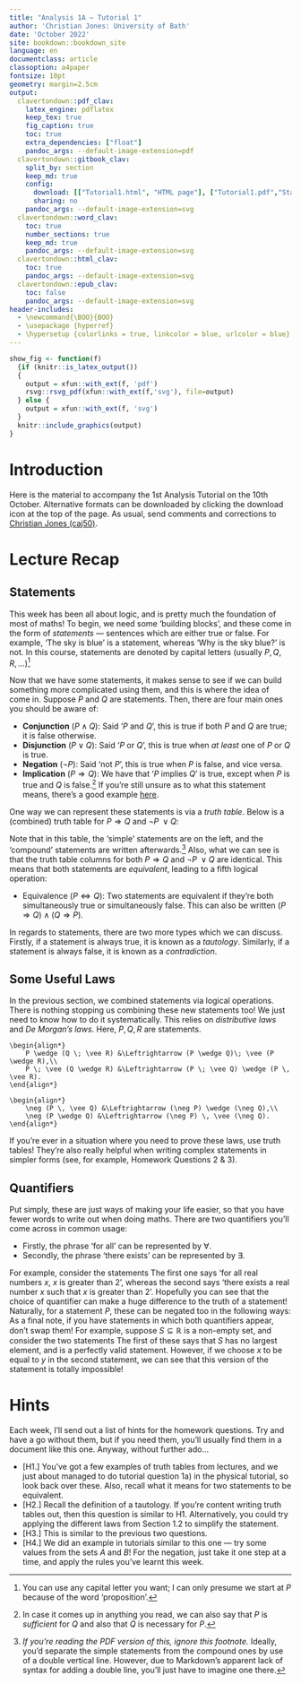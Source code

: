 ```yaml
---
title: "Analysis 1A — Tutorial 1"
author: 'Christian Jones: University of Bath'
date: 'October 2022'
site: bookdown::bookdown_site
language: en
documentclass: article
classoption: a4paper
fontsize: 10pt
geometry: margin=2.5cm
output:
  clavertondown::pdf_clav:
    latex_engine: pdflatex
    keep_tex: true
    fig_caption: true
    toc: true
    extra_dependencies: ["float"]
    pandoc_args: --default-image-extension=pdf
  clavertondown::gitbook_clav:
    split_by: section
    keep_md: true
    config:
      download: [["Tutorial1.html", "HTML page"], ["Tutorial1.pdf","Standard print PDF"], ["Tutorial1Clear.pdf","Clear print PDF"], ["Tutorial1Large.pdf","Large print PDF"], ["Tutorial1.docx","Accessible Word document"], ["Tutorial1.epub","Accessible EPub book" ]]
      sharing: no
    pandoc_args: --default-image-extension=svg
  clavertondown::word_clav:
    toc: true
    number_sections: true
    keep_md: true
    pandoc_args: --default-image-extension=svg
  clavertondown::html_clav:
    toc: true
    pandoc_args: --default-image-extension=svg
  clavertondown::epub_clav:
    toc: false
    pandoc_args: --default-image-extension=svg
header-includes:
  - \newcommand{\BOO}{BOO}
  - \usepackage {hyperref}
  - \hypersetup {colorlinks = true, linkcolor = blue, urlcolor = blue}
---
```

<!-- This is needed since I am working with svg files from mathcha.io. It converts the graphics files to something that can be used in the pdf files. Code taken from https://stackoverflow.com/questions/50165404/how-to-make-a-pdf-using-bookdown-including-svg-images/56044642#56044642 -->
```r
show_fig <- function(f)
  {if (knitr::is_latex_output())
  {
    output = xfun::with_ext(f, 'pdf')
    rsvg::rsvg_pdf(xfun::with_ext(f,'svg'), file=output)
  } else {
    output = xfun::with_ext(f, 'svg')
  }
  knitr::include_graphics(output)
}
```
\newpage
\pagenumbering{arabic}

# Introduction {-}
Here is the material to accompany the 1st Analysis Tutorial on the 10th October. Alternative formats can be downloaded by clicking the download icon at the top of the page. As usual, send comments and corrections to [Christian Jones (caj50)](mailto:caj50@bath.ac.uk).

# Lecture Recap

## Statements
This week has been all about logic, and is pretty much the foundation of most of maths! To begin, we need some 'building blocks', and these come in the form of *statements* — sentences which are either true or false. For example, \color{blue} 'The sky is blue' \color{black} is a statement, whereas \color{red} 'Why is the sky blue?' \color{black} is not. In this course, statements are denoted by capital letters (usually $P,Q,R,\ldots$)[^1]

Now that we have some statements, it makes sense to see if we can build something more complicated using them, and this is where the idea of \emph{logical operations} come in. Suppose $P$ and $Q$ are statements. Then, there are four main ones you should be aware of:

* **Conjunction** ($P \wedge Q$): Said '$P$ and $Q$', this is true if both $P$ and $Q$ are true; it is false otherwise.
* **Disjunction** ($P \;\vee\; Q$): Said '$P$ or $Q$', this is true when *at least* one of $P$ or $Q$ is true.
* **Negation** ($\neg P$): Said 'not $P$', this is true when $P$ is false, and vice versa.
* **Implication** ($P\Rightarrow Q$): We have that '$P$ implies $Q$' is true, except when $P$ is true and $Q$ is false.[^2] If you're still unsure as to what this statement means, there's a good example [here](https://simple.wikipedia.org/wiki/Implication_(logic)).

One way we can represent these statements is via a *truth table*. Below is a (combined) truth table for $P \Rightarrow Q$ and $\neg P \;\vee Q$:

\begin{equation*}
        \begin{array}{c|c||c|c|c}
            P & Q & P \Rightarrow Q & \neg P & \neg P \; \vee Q  \\
            \hline
            T & T & T & F & T \\
            T & F & F  & F & F \\
            F & T & T  & T & T \\
            F & F & T  & T & T \\
        \end{array}
\end{equation*}

<!--   $P$   $Q$   $P \Rightarrow Q$   $\neg P$   $\neg P \; \vee Q$
  ----- ----- ------------------- ---------- --------------------
   $T$   $T$          $T$            $F$             $T$
   $T$   $F$          $F$            $F$             $F$
   $F$   $T$          $T$            $T$             $T$
   $F$   $F$          $T$            $T$             $T$ -->

Note that in this table, the 'simple' statements are on the left, and the 'compound' statements are written afterwards.[^3] Also, what we can see is that the truth table columns for both $P \Rightarrow Q$ and $\neg P \;\vee Q$ are identical. This means that both statements are *equivalent*, leading to a fifth logical operation:

* Equivalence ($P \Leftrightarrow Q$): Two statements are equivalent if they're both simultaneously true or simultaneously false. This can also be written $(P \Rightarrow Q) \wedge (Q \Rightarrow P)$.

In regards to statements, there are two more types which we can discuss. Firstly, if a statement is always true, it is known as a *tautology*. Similarly, if a statement is always false, it is known as a *contradiction*.

[^1]: You can use any capital letter you want; I can only presume we start at $P$ because of the word 'proposition'.
[^2]: In case it comes up in anything you read, we can also say that $P$ is *sufficient* for $Q$ and also that $Q$ is necessary for $P$.
[^3]: *If you're reading the PDF version of this, ignore this footnote.* Ideally, you'd separate the simple statements from the compound ones by use of a double vertical line. However, due to Markdown's apparent lack of syntax for adding a double line, you'll just have to imagine one there.

## Some Useful Laws
In the previous section, we combined statements via logical operations. There is nothing stopping us combining these new statements too! We just need to know how to do it systematically. This relies on *distributive laws* and *De Morgan's laws*. Here, $P,Q,R$ are statements.

```proposition
\begin{align*}
    P \wedge (Q \; \vee R) &\Leftrightarrow (P \wedge Q)\; \vee (P \wedge R),\\
    P \; \vee (Q \wedge R) &\Leftrightarrow (P \; \vee Q) \wedge (P \, \vee R).
\end{align*}
```

```proposition
\begin{align*}
    \neg (P \, \vee Q) &\Leftrightarrow (\neg P) \wedge (\neg Q),\\
    \neg (P \wedge Q) &\Leftrightarrow (\neg P) \, \vee (\neg Q).
\end{align*}
```
If you're ever in a situation where you need to prove these laws, use truth tables! They're also really helpful when writing complex statements in simpler forms (see, for example, Homework Questions 2 \& 3).

## Quantifiers
Put simply, these are just ways of making your life easier, so that you have fewer words to write out when doing maths. There are two quantifiers you'll come across in common usage:

* Firstly, the phrase 'for all' can be represented by $\forall$.
* Secondly, the phrase 'there exists' can be represented by $\exists$.

For example, consider the statements
\begin{align*}
    (\forall x \in \mathbb{R})(x > 2),\\
    (\exists x \in \mathbb{R})(x > 2).
\end{align*}
The first one says 'for all real numbers $x$, $x$ is greater than 2', whereas the second says 'there exists a real number $x$ such that $x$ is greater than 2'. Hopefully you can see that the choice of quantifier can make a huge difference to the truth of a statement! Naturally, for a statement $P$, these can be negated too in the following ways:
\begin{align*}
    \neg(\forall x \; P) &\Leftrightarrow \exists x \; \neg P,\\
    \neg(\exists x \; P) &\Leftrightarrow \forall x\;  \neg P.
\end{align*}
As a final note, if you have statements in which both quantifiers appear, don't swap them! For example, suppose $S \subseteq \mathbb{R}$ is a non-empty set, and consider the two statements
\begin{align*}
    (\forall x \in S)(\exists y \in S)(x < y),\\
    (\exists y \in S)(\forall x \in S)(x < y).
\end{align*}
The first of these says that $S$ has no largest element, and is a perfectly valid statement. However, if we choose $x$ to be equal to $y$ in the second statement, we can see that this version of the statement is totally impossible!


# Hints
Each week, I'll send out a list of hints for the homework questions. Try and have a go without them, but if you need them, you'll usually find them in a document like this one. Anyway, without further ado...

* [H1.] You've got a few examples of truth tables from lectures, and we just about managed to do tutorial question 1a) in the physical tutorial, so look back over these. Also, recall what it means for two statements to be equivalent.
* [H2.] Recall the definition of a tautology. If you're content writing truth tables out, then this question is similar to H1. Alternatively, you could try applying the different laws from Section 1.2 to simplify the statement.
* [H3.] This is similar to the previous two questions.
* [H4.] We did an example in tutorials similar to this one — try some values from the sets $A$ and $B$! For the negation, just take it one step at a time, and apply the rules you've learnt this week.
